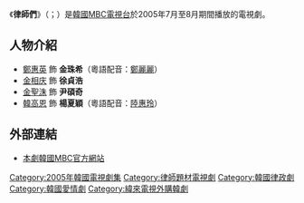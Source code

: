 《'''律師們'''》（{{lang-ko|'''변호사들'''}}；{{lang-en|'''The Lawyers'''}}）是[[韓國|韓國]][[韓國文化廣播公司|MBC電視台]]於2005年7月至8月期間播放的電視劇。

{{Infobox Television
| show_name            = 律師們
| original_name        = {{lang|ko|변호사들}}
| image                = [[File:The_Lawyers.jpg|250px]]
| caption              = 
| genre                = 
| format               = 
| writer               = [[鄭成珠|鄭成珠]]
| director             = [[李太坤_(導演)|李太坤]]
| starring             = [[鄭慧英|鄭慧英]]、[[金相慶|金相慶]]、[[金聖洙|金聖洙]]、<br />[[韓高恩|韓高恩]]
| country              = {{KOR}}
| language             = [[韓語|韓語]]
| num_episodes         = 16
| runtime              = 約60分鐘
| producer             = [[金南沅|金南沅]]
| company              = 
| channel              = [[文化廣播_(韓國)|MBC]]
| first_run            = {{KOR}}
| first_aired          = {{Start date|2005|7|4}}
| last_aired           = {{End date|2005|8|23}}
| preceded_by          = 
| followed_by          = 
| related              = 
| website              = http://www.imbc.com/broad/tv/drama/lawyer/
}}

== 人物介紹 ==
*[[鄭慧英|鄭惠英]] 飾 '''金珠希'''（粵語配音：[[鄭麗麗|鄭麗麗]]）
*[[金相庆|金相庆]] 飾 '''徐貞浩'''
*[[金聖洙|金聖洙]] 飾 '''尹碩奇'''
*[[韓高恩|韓高恩]] 飾 '''楊夏穎'''（粵語配音：[[陸惠玲|陸惠玲]]）

== 外部連結 ==
*[http://www.imbc.com/broad/tv/drama/lawyer/ 本劇韓國MBC官方網站] {{Wayback|url=http://www.imbc.com/broad/tv/drama/lawyer/ |date=20210323200531 }} {{ko icon}} 

{{電視節目的變遷
|電視台={{flagicon|South Korea}} 韓國 [[MBC|MBC]]
|播放檔次=[[MBC月火連續劇|月火劇]]
|節目名稱=律師們<br />（2005.7.4 ~ 2005.8.23）
|上一節目=[[還生-NEXT|還生-NEXT]]<br />（2005.5.16 ~ 2005.6.28）
|下一節目=[[秘密男女|秘密男女]]<br />（2005.8.29 ~ 2005.11.1）
}}

{{電視節目的變遷
| 電視台={{flagicon|Taiwan}} 台灣 [[緯來戲劇台|緯來戲劇台]]
| 播放檔次=星期一至五22:00-23:00
| 節目名稱=愛情判決<br />（2007.3.21 ~ 2007.4.23）
| 上一節目=[[真的真的喜歡你|真的真的喜歡你]]<br />（2007.1.17 ~ 2007.3.20）
| 下一節目=[[回來吧順愛|回來吧順愛]]<br />（2007.4.24 ~ 2007.5.28）
}}
{{MBC月火連續劇}}
{{DEFAULTSORT:Byeonhosadeul}}
[[Category:2005年韓國電視劇集|Category:2005年韓國電視劇集]]
[[Category:律師題材電視劇|Category:律師題材電視劇]]
[[Category:韓國律政劇|Category:韓國律政劇]]
[[Category:韓國愛情劇|Category:韓國愛情劇]]
[[Category:緯來電視外購韓劇|Category:緯來電視外購韓劇]]